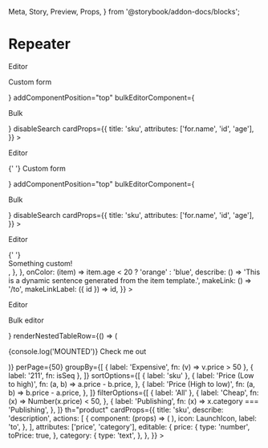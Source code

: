   Meta,
  Story,
  Preview,
  Props,
} from '@storybook/addon-docs/blocks';


<Meta title="Repeater/Repeater" component={Repeater} />

# Repeater

<Preview>
  <Story name="Empty">
    <LocationProvider>
      <Repeater data={[]}>
        <p>Editor</p>
      </Repeater>
    </LocationProvider>
  </Story>
  <Story name="With custom add">
    <LocationProvider>
      <Repeater
        addComponent={<p>Custom form</p>}
        addComponentPosition="top"
        bulkEditorComponent={<p>Bulk</p>}
        disableSearch
        cardProps={{
          title: 'sku',
          attributes: ['for.name', 'id', 'age'],
        }}
      >
        <p>Editor</p>
      </Repeater>{' '}
    </LocationProvider>
  </Story>
  <Story name="With auto-open">
    <LocationProvider initialPath="?selectedSubDocument=3&selectedSubDocumentDialog=editor">
      <Repeater
        addComponent={<p>Custom form</p>}
        addComponentPosition="top"
        bulkEditorComponent={<p>Bulk</p>}
        disableSearch
        cardProps={{
          title: 'sku',
          attributes: ['for.name', 'id', 'age'],
        }}
      >
        <p>Editor</p>
      </Repeater>{' '}
    </LocationProvider>
  </Story>
  <Story name="Without options">
    <LocationProvider>
      <Repeater
        disableMultiselect
        cardProps={{
          title: 'sku',
          attributes: ['for.name', 'id', 'age'],
          editable: {
            position: {
              renderer: () => <div>Something custom!</div>,
            },
          },
          onColor: (item) =>
            item.age < 20 ? 'orange' : 'blue',
          describe: () =>
            'This is a dynamic sentence generated from the item template.',
          makeLink: () => '/to',
          makeLinkLabel: ({ id }) => id,
        }}
      >
        <p>Editor</p>
      </Repeater>
    </LocationProvider>
  </Story>
  <Story name="Custom renderers">
    <LocationProvider>
      <Repeater
        bulkEditorComponent={<p>Bulk editor</p>}
        renderNestedTableRow={() => (
          <p>{console.log('MOUNTED')} Check me out</p>
        )}
        perPage={50}
        groupBy={[
          { label: 'Expensive', fn: (v) => v.price > 50 },
          { label: '211', fn: isSeq },
        ]}
        sortOptions={[
          { label: 'sku' },
          {
            label: 'Price (Low to high)',
            fn: (a, b) => a.price - b.price,
          },
          {
            label: 'Price (High to low)',
            fn: (a, b) => b.price - a.price,
          },
        ]}
        filterOptions={[
          { label: 'All' },
          {
            label: 'Cheap',
            fn: (x) => Number(x.price) < 50,
          },
          {
            label: 'Publishing',
            fn: (x) => x.category === 'Publishing',
          },
        ]}
        th="product"
        cardProps={{
          title: 'sku',
          describe: 'description',
          actions: [
            {
              component: (props) => (
                <Builders.Form {...props}>
                  <Builders.Field name="sku" type="text" />
                  <Builders.Field
                    name="price"
                    type="number"
                  />
                </Builders.Form>
              ),
              icon: LaunchIcon,
              label: 'to',
            },
          ],
          attributes: ['price', 'category'],
          editable: {
            price: {
              type: 'number',
              toPrice: true,
            },
            category: {
              type: 'text',
            },
          },
        }}
      >
        <Builders.Form>
          <Builders.Field name="sku" type="text" />
          <Builders.Field name="price" type="number" />
        </Builders.Form>
      </Repeater>
    </LocationProvider>
  </Story>
</Preview>
